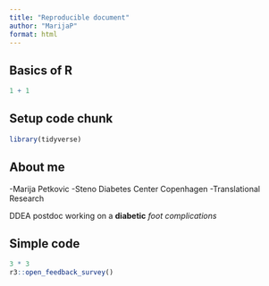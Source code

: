 ```yaml
---
title: "Reproducible document"
author: "MarijaP"
format: html
---
```


## Basics of R

```r
1 + 1
```

## Setup code chunk

```r
library(tidyverse)
```
## About me

-Marija Petkovic
-Steno Diabetes Center Copenhagen
-Translational Research

DDEA postdoc working on a **diabetic** *foot complications*

## Simple code
```r
3 * 3
r3::open_feedback_survey()
```

